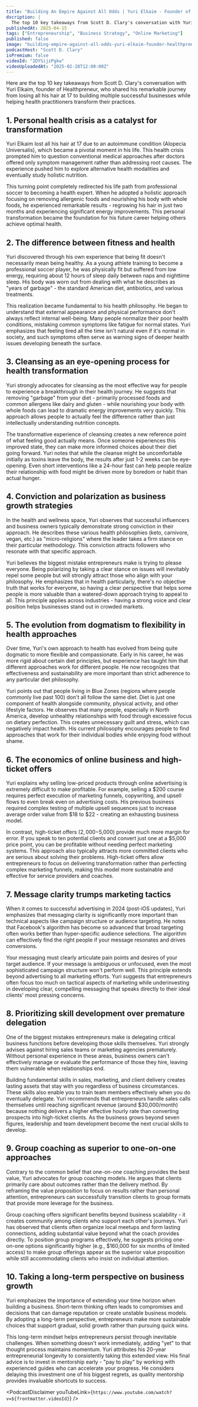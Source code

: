 ```yaml
---
title: "Building An Empire Against All Odds | Yuri Elkaim - Founder of Healthpreneur"
dscription: |
  The top 10 key takeaways from Scott D. Clary's conversation with Yuri Elkaim, founder of Healthpreneur, who shared his remarkable journey from losing all his hair at 17 to building multiple successful businesses while helping health practitioners transform their practices.
publishedAt: 2025-04-15
tags: ["Entrepreneurship", "Business Strategy", "Online Marketing"]
published: false
image: "building-empire-against-all-odds-yuri-elkaim-founder-healthpreneur.jpg"
podcastHost: "Scott D. Clary"
isPremium: false
videoId: "2DYSijzPgkw"
videoUploadedAt: "2025-02-28T12:00:00Z"
---
```



<PodcastSummaryPageLayout frontmatter={frontmatter}>

Here are the top 10 key takeaways from Scott D. Clary's conversation with Yuri Elkaim, founder of Healthpreneur, who shared his remarkable journey from losing all his hair at 17 to building multiple successful businesses while helping health practitioners transform their practices.

## 1. Personal health crisis as a catalyst for transformation

Yuri Elkaim lost all his hair at 17 due to an autoimmune condition (Alopecia Universalis), which became a pivotal moment in his life. This health crisis prompted him to question conventional medical approaches after doctors offered only symptom management rather than addressing root causes. The experience pushed him to explore alternative health modalities and eventually study holistic nutrition.

This turning point completely redirected his life path from professional soccer to becoming a health expert. When he adopted a holistic approach focusing on removing allergenic foods and nourishing his body with whole foods, he experienced remarkable results - regrowing his hair in just two months and experiencing significant energy improvements. This personal transformation became the foundation for his future career helping others achieve optimal health.

## 2. The difference between fitness and health

Yuri discovered through his own experience that being fit doesn't necessarily mean being healthy. As a young athlete training to become a professional soccer player, he was physically fit but suffered from low energy, requiring about 12 hours of sleep daily between naps and nighttime sleep. His body was worn out from dealing with what he describes as "years of garbage" - the standard American diet, antibiotics, and various treatments.

This realization became fundamental to his health philosophy. He began to understand that external appearance and physical performance don't always reflect internal well-being. Many people normalize their poor health conditions, mistaking common symptoms like fatigue for normal states. Yuri emphasizes that feeling tired all the time isn't natural even if it's normal in society, and such symptoms often serve as warning signs of deeper health issues developing beneath the surface.

## 3. Cleansing as an eye-opening process for health transformation

Yuri strongly advocates for cleansing as the most effective way for people to experience a breakthrough in their health journey. He suggests that removing "garbage" from your diet - primarily processed foods and common allergens like dairy and gluten - while nourishing your body with whole foods can lead to dramatic energy improvements very quickly. This approach allows people to actually feel the difference rather than just intellectually understanding nutrition concepts.

The transformative experience of cleansing creates a new reference point of what feeling good actually means. Once someone experiences this improved state, they can make more informed choices about their diet going forward. Yuri notes that while the cleanse might be uncomfortable initially as toxins leave the body, the results after just 1-2 weeks can be eye-opening. Even short interventions like a 24-hour fast can help people realize their relationship with food might be driven more by boredom or habit than actual hunger.

## 4. Conviction and polarization as business growth strategies

In the health and wellness space, Yuri observes that successful influencers and business owners typically demonstrate strong conviction in their approach. He describes these various health philosophies (keto, carnivore, vegan, etc.) as "micro-religions" where the leader takes a firm stance on their particular methodology. This conviction attracts followers who resonate with that specific approach.

Yuri believes the biggest mistake entrepreneurs make is trying to please everyone. Being polarizing by taking a clear stance on issues will inevitably repel some people but will strongly attract those who align with your philosophy. He emphasizes that in health particularly, there's no objective truth that works for everyone, so having a clear perspective that helps some people is more valuable than a watered-down approach trying to appeal to all. This principle applies across industries - having a strong voice and clear position helps businesses stand out in crowded markets.

## 5. The evolution from dogmatism to flexibility in health approaches

Over time, Yuri's own approach to health has evolved from being quite dogmatic to more flexible and compassionate. Early in his career, he was more rigid about certain diet principles, but experience has taught him that different approaches work for different people. He now recognizes that effectiveness and sustainability are more important than strict adherence to any particular diet philosophy.

Yuri points out that people living in Blue Zones (regions where people commonly live past 100) don't all follow the same diet. Diet is just one component of health alongside community, physical activity, and other lifestyle factors. He observes that many people, especially in North America, develop unhealthy relationships with food through excessive focus on dietary perfection. This creates unnecessary guilt and stress, which can negatively impact health. His current philosophy encourages people to find approaches that work for their individual bodies while enjoying food without shame.

## 6. The economics of online business and high-ticket offers

Yuri explains why selling low-priced products through online advertising is extremely difficult to make profitable. For example, selling a $200 course requires perfect execution of marketing funnels, copywriting, and upsell flows to even break even on advertising costs. His previous business required complex testing of multiple upsell sequences just to increase average order value from $18 to $22 - creating an exhausting business model.

In contrast, high-ticket offers ($2,000-$5,000) provide much more margin for error. If you speak to ten potential clients and convert just one at a $5,000 price point, you can be profitable without needing perfect marketing systems. This approach also typically attracts more committed clients who are serious about solving their problems. High-ticket offers allow entrepreneurs to focus on delivering transformation rather than perfecting complex marketing funnels, making this model more sustainable and effective for service providers and coaches.

## 7. Message clarity trumps marketing tactics

When it comes to successful advertising in 2024 (post-iOS updates), Yuri emphasizes that messaging clarity is significantly more important than technical aspects like campaign structure or audience targeting. He notes that Facebook's algorithm has become so advanced that broad targeting often works better than hyper-specific audience selections. The algorithm can effectively find the right people if your message resonates and drives conversions.

Your messaging must clearly articulate pain points and desires of your target audience. If your message is ambiguous or unfocused, even the most sophisticated campaign structure won't perform well. This principle extends beyond advertising to all marketing efforts. Yuri suggests that entrepreneurs often focus too much on tactical aspects of marketing while underinvesting in developing clear, compelling messaging that speaks directly to their ideal clients' most pressing concerns.

## 8. Prioritizing skill development over premature delegation

One of the biggest mistakes entrepreneurs make is delegating critical business functions before developing those skills themselves. Yuri strongly advises against hiring sales teams or marketing agencies prematurely. Without personal experience in these areas, business owners can't effectively manage or evaluate the performance of those they hire, leaving them vulnerable when relationships end.

Building fundamental skills in sales, marketing, and client delivery creates lasting assets that stay with you regardless of business circumstances. These skills also enable you to train team members effectively when you do eventually delegate. Yuri recommends that entrepreneurs handle sales calls themselves until reaching significant revenue (around $30,000/month) because nothing delivers a higher effective hourly rate than converting prospects into high-ticket clients. As the business grows beyond seven figures, leadership and team development become the next crucial skills to develop.

## 9. Group coaching as superior to one-on-one approaches

Contrary to the common belief that one-on-one coaching provides the best value, Yuri advocates for group coaching models. He argues that clients primarily care about outcomes rather than the delivery method. By reframing the value proposition to focus on results rather than personal attention, entrepreneurs can successfully transition clients to group formats that provide more leverage for the business.

Group coaching offers significant benefits beyond business scalability - it creates community among clients who support each other's journeys. Yuri has observed that clients often organize local meetups and form lasting connections, adding substantial value beyond what the coach provides directly. To position group programs effectively, he suggests pricing one-on-one options significantly higher (e.g., $160,000 for six months of limited access) to make group offerings appear as the superior value proposition while still accommodating clients who insist on individual attention.

## 10. Taking a long-term perspective on business growth

Yuri emphasizes the importance of extending your time horizon when building a business. Short-term thinking often leads to compromises and decisions that can damage reputation or create unstable business models. By adopting a long-term perspective, entrepreneurs make more sustainable choices that support gradual, solid growth rather than pursuing quick wins.

This long-term mindset helps entrepreneurs persist through inevitable challenges. When something doesn't work immediately, adding "yet" to that thought process maintains momentum. Yuri attributes his 20-year entrepreneurial longevity to consistently taking this extended view. His final advice is to invest in mentorship early - "pay to play" by working with experienced guides who can accelerate your progress. He considers delaying this investment one of his biggest regrets, as quality mentorship provides invaluable shortcuts to success.

<PodcastDisclaimer
  youTubeLink={`https://www.youtube.com/watch?v=${frontmatter.videoId}`}
/>

</PodcastSummaryPageLayout>
